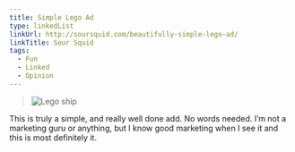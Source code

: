 ```yaml
---
title: Simple Lego Ad
type: linkedList
linkUrl: http://soursquid.com/beautifully-simple-lego-ad/
linkTitle: Sour Squid
tags:
  - Fun
  - Linked
  - Opinion
---
```


> ![Lego ship](http://buzzingpixel.com/images/uploads/lego-ship.jpg "lego-ship.jpg")

This is truly a simple, and really well done add. No words needed. I’m not a marketing guru or anything, but I know good marketing when I see it and this is most definitely it.
